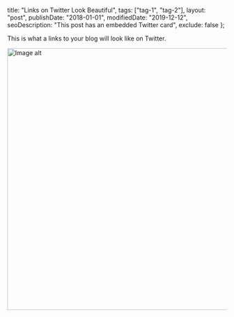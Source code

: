 
  title: "Links on Twitter Look Beautiful",
  tags: ["tag-1", "tag-2"],
  layout: "post",
  publishDate: "2018-01-01",
  modifiedDate: "2019-12-12",
  seoDescription: "This post has an embedded Twitter card",
  exclude: false
};

<BlogMeta data={props} />

This is what a links to your blog will look like on Twitter.

<img src={imageUrl} width="600px" alt="Image alt" />
